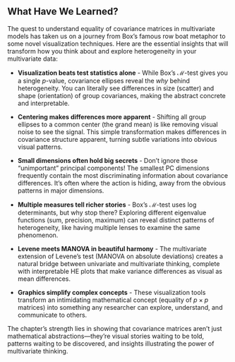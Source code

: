 ## What Have We Learned?

The quest to understand equality of covariance matrices in multivariate models has taken us on a journey from Box's famous row boat metaphor to some novel visualization techniques. Here are the essential insights that will transform how you think about and explore heterogeneity in your multivariate data:

* **Visualization beats test statistics alone** - While Box's $\mathcal{M}$-test gives you a single $p$-value, covariance ellipses reveal the *why* behind heterogeneity. You can literally see differences in size (scatter) and shape (orientation) of group covariances, making the abstract concrete and interpretable.

* **Centering makes differences more apparent** - Shifting all group ellipses to a common center (the grand mean) is like removing visual noise to see the signal. This simple transformation makes differences in covariance structure apparent, turning subtle variations into obvious visual patterns.

* **Small dimensions often hold big secrets** - Don't ignore those "unimportant" principal components! The smallest PC dimensions frequently contain the most discriminating information about covariance differences. It's often where the action is hiding, away from the obvious patterns in major dimensions.

* **Multiple measures tell richer stories** - Box's $\mathcal{M}$-test uses log determinants, but why stop there? Exploring different eigenvalue functions (sum, precision, maximum) can reveal distinct patterns of heterogeneity, like having multiple lenses to examine the same phenomenon.

* **Levene meets MANOVA in beautiful harmony** - The multivariate extension of Levene's test (MANOVA on absolute deviations) creates a natural bridge between univariate and multivariate thinking, complete with interpretable HE plots that make variance differences as visual as mean differences.

<!--
* **Real data teaches better than theory** - The penguin and iris datasets show how theory comes alive: penguins with subtle but meaningful differences versus iris with dramatic covariance heterogeneity. Both teach us that the eye often sees what statistics miss.

* **Context drives interpretation** - Whether covariance equality matters depends entirely on your research goals. Sometimes "significant" heterogeneity is practically irrelevant; other times, subtle differences are scientifically crucial.
-->

* **Graphics simplify complex concepts** - These visualization tools transform an intimidating mathematical concept (equality of $p \times p$ matrices) into something any researcher can explore, understand, and communicate to others.

The chapter's strength lies in showing that covariance matrices aren't just mathematical abstractions---they're visual stories waiting to be told, patterns waiting to be discovered, and insights illustrating the power of multivariate thinking.
